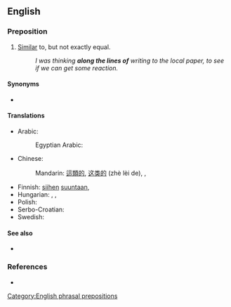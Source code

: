 ==English==

===Preposition===
{{en-prep}}

# [[similar|Similar]] to, but not exactly equal.
#: ''I was thinking '''along the lines of''' writing to the local paper, to see if we can get some reaction.''

====Synonyms====
* {{l|en|on the lines of}}

====Translations====
{{trans-top|similar to but not exactly equal}}
* Arabic: {{t+|ar|عَلَى غِرَار}}
*: Egyptian Arabic: {{t|arz|زي|tr=zai|sc=Arab}}
* Chinese:
*: Mandarin: [[這]][[類]][[的]], [[这]][[类]][[的]] (zhè lèi de), {{t+|cmn|類似|alt=類似的|sc=Hani}}, {{t+|cmn|类似|tr=lèisì de|alt=类似的|sc=Hani}}
{{trans-mid}}
* Finnish: [[siihen]] [[suuntaan]], {{t+|fi|että}}
* Hungarian: {{t|hu|olyasmi}}, {{t+|hu|-féle}}, {{t+|hu|-szerű}}
* Polish: {{t|pl|w stylu}}
* Serbo-Croatian: {{t|sh|na pravcu}} {{qualifier|idiom}}
* Swedish: {{t|sv|i stil med}}
{{trans-bottom}}

====See also====
* {{l|en|[[to the effect]] [[of]]}}

===References===
* {{R:OneLook}}

[[Category:English phrasal prepositions]]